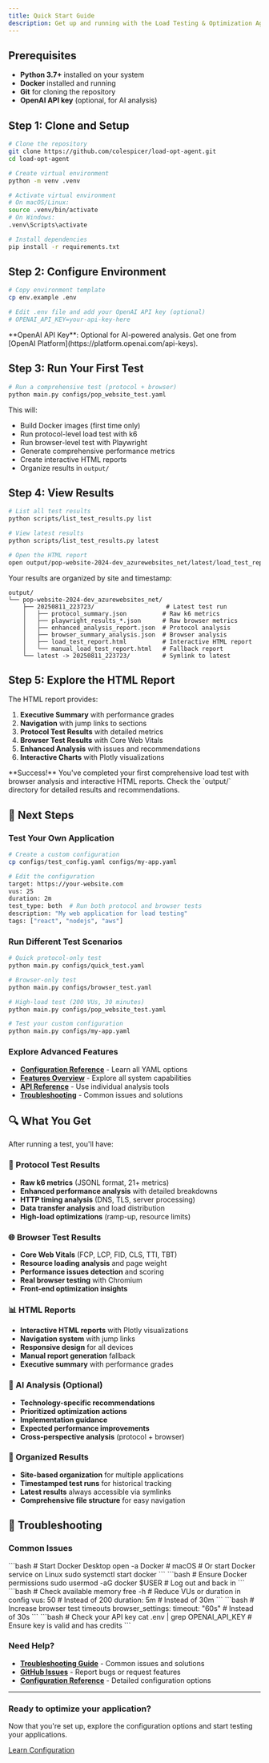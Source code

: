 ```yaml
---
title: Quick Start Guide
description: Get up and running with the Load Testing & Optimization Agent in minutes
---
```


## Prerequisites

- **Python 3.7+** installed on your system
- **Docker** installed and running
- **Git** for cloning the repository
- **OpenAI API key** (optional, for AI analysis)

## Step 1: Clone and Setup

```bash
# Clone the repository
git clone https://github.com/colespicer/load-opt-agent.git
cd load-opt-agent

# Create virtual environment
python -m venv .venv

# Activate virtual environment
# On macOS/Linux:
source .venv/bin/activate
# On Windows:
.venv\Scripts\activate

# Install dependencies
pip install -r requirements.txt
```

## Step 2: Configure Environment

```bash
# Copy environment template
cp env.example .env

# Edit .env file and add your OpenAI API key (optional)
# OPENAI_API_KEY=your-api-key-here
```

<Callout type="info">
  **OpenAI API Key**: Optional for AI-powered analysis. Get one from [OpenAI Platform](https://platform.openai.com/api-keys).
</Callout>

## Step 3: Run Your First Test

```bash
# Run a comprehensive test (protocol + browser)
python main.py configs/pop_website_test.yaml
```

This will:
- Build Docker images (first time only)
- Run protocol-level load test with k6
- Run browser-level test with Playwright
- Generate comprehensive performance metrics
- Create interactive HTML reports
- Organize results in `output/`

## Step 4: View Results

```bash
# List all test results
python scripts/list_test_results.py list

# View latest results
python scripts/list_test_results.py latest

# Open the HTML report
open output/pop-website-2024-dev_azurewebsites_net/latest/load_test_report.html
```

Your results are organized by site and timestamp:
```
output/
└── pop-website-2024-dev_azurewebsites_net/
    ├── 20250811_223723/                    # Latest test run
    │   ├── protocol_summary.json          # Raw k6 metrics
    │   ├── playwright_results_*.json      # Raw browser metrics
    │   ├── enhanced_analysis_report.json  # Protocol analysis
    │   ├── browser_summary_analysis.json  # Browser analysis
    │   ├── load_test_report.html          # Interactive HTML report
    │   └── manual_load_test_report.html   # Fallback report
    └── latest -> 20250811_223723/         # Symlink to latest
```

## Step 5: Explore the HTML Report

The HTML report provides:

1. **Executive Summary** with performance grades
2. **Navigation** with jump links to sections
3. **Protocol Test Results** with detailed metrics
4. **Browser Test Results** with Core Web Vitals
5. **Enhanced Analysis** with issues and recommendations
6. **Interactive Charts** with Plotly visualizations

<Callout type="success">
  **Success!** You've completed your first comprehensive load test with browser analysis and interactive HTML reports. 
  Check the `output/` directory for detailed results and recommendations.
</Callout>

## 🎯 Next Steps

### Test Your Own Application

```bash
# Create a custom configuration
cp configs/test_config.yaml configs/my-app.yaml

# Edit the configuration
target: https://your-website.com
vus: 25
duration: 2m
test_type: both  # Run both protocol and browser tests
description: "My web application for load testing"
tags: ["react", "nodejs", "aws"]
```

### Run Different Test Scenarios

```bash
# Quick protocol-only test
python main.py configs/quick_test.yaml

# Browser-only test
python main.py configs/browser_test.yaml

# High-load test (200 VUs, 30 minutes)
python main.py configs/pop_website_test.yaml

# Test your custom configuration
python main.py configs/my-app.yaml
```

### Explore Advanced Features

- **[Configuration Reference](/configuration)** - Learn all YAML options
- **[Features Overview](/features)** - Explore all system capabilities
- **[API Reference](/reference/api-reference)** - Use individual analysis tools
- **[Troubleshooting](/guides/troubleshooting)** - Common issues and solutions

## 🔍 What You Get

After running a test, you'll have:

### 🔌 Protocol Test Results
- **Raw k6 metrics** (JSONL format, 21+ metrics)
- **Enhanced performance analysis** with detailed breakdowns
- **HTTP timing analysis** (DNS, TLS, server processing)
- **Data transfer analysis** and load distribution
- **High-load optimizations** (ramp-up, resource limits)

### 🌐 Browser Test Results
- **Core Web Vitals** (FCP, LCP, FID, CLS, TTI, TBT)
- **Resource loading analysis** and page weight
- **Performance issues detection** and scoring
- **Real browser testing** with Chromium
- **Front-end optimization insights**

### 📊 HTML Reports
- **Interactive HTML reports** with Plotly visualizations
- **Navigation system** with jump links
- **Responsive design** for all devices
- **Manual report generation** fallback
- **Executive summary** with performance grades

### 🤖 AI Analysis (Optional)
- **Technology-specific recommendations**
- **Prioritized optimization actions**
- **Implementation guidance**
- **Expected performance improvements**
- **Cross-perspective analysis** (protocol + browser)

### 📁 Organized Results
- **Site-based organization** for multiple applications
- **Timestamped test runs** for historical tracking
- **Latest results** always accessible via symlinks
- **Comprehensive file structure** for easy navigation

## 🚨 Troubleshooting

### Common Issues

<Accordion>
  <AccordionItem title="Docker not running">
    ```bash
    # Start Docker Desktop
    open -a Docker  # macOS
    # Or start Docker service on Linux
    sudo systemctl start docker
    ```
  </AccordionItem>
  
  <AccordionItem title="Permission errors">
    ```bash
    # Ensure Docker permissions
    sudo usermod -aG docker $USER
    # Log out and back in
    ```
  </AccordionItem>
  
  <AccordionItem title="Memory issues with high-load tests">
    ```bash
    # Check available memory
    free -h
    # Reduce VUs or duration in config
    vus: 50  # Instead of 200
    duration: 5m  # Instead of 30m
    ```
  </AccordionItem>
  
  <AccordionItem title="Browser test timeouts">
    ```bash
    # Increase browser test timeouts
    browser_settings:
      timeout: "60s"  # Instead of 30s
    ```
  </AccordionItem>
  
  <AccordionItem title="OpenAI API errors">
    ```bash
    # Check your API key
    cat .env | grep OPENAI_API_KEY
    # Ensure key is valid and has credits
    ```
  </AccordionItem>
</Accordion>

### Need Help?

- **[Troubleshooting Guide](/guides/troubleshooting)** - Common issues and solutions
- **[GitHub Issues](https://github.com/colespicer/load-opt-agent/issues)** - Report bugs or request features
- **[Configuration Reference](/configuration)** - Detailed configuration options

---

<div className="cta">
  <h3>Ready to optimize your application?</h3>
  <p>Now that you're set up, explore the configuration options and start testing your applications.</p>
  <a href="/configuration" className="btn btn-primary">Learn Configuration</a>
</div> 